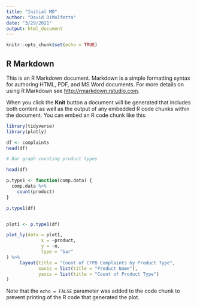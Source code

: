 ```yaml
---
title: "Initial MD"
author: "David DiMolfetta"
date: "3/29/2021"
output: html_document
---
```


```r
knitr::opts_chunk$set(echo = TRUE)
```

## R Markdown

This is an R Markdown document. Markdown is a simple formatting syntax for authoring HTML, PDF, and MS Word documents. For more details on using R Markdown see <http://rmarkdown.rstudio.com>.

When you click the **Knit** button a document will be generated that includes both content as well as the output of any embedded R code chunks within the document. You can embed an R code chunk like this:

```r

library(tidyverse)
library(plotly)

df <- complaints
head(df)

```

```r
# Bar graph counting product types

head(df)

p.type1 <- function(comp.data) {
  comp.data %>% 
    count(product)
}

p.type1(df)


plot1 <- p.type1(df)

plot_ly(data = plot1,
             x = ~product,
             y = ~n,
             type = "bar"
) %>% 
     layout(title = "Count of CFPB Complaints by Product Type",
            xaxis = list(title = "Product Name"),
            yaxis = list(title = "Count of Product Type")
)

```

Note that the `echo = FALSE` parameter was added to the code chunk to prevent printing of the R code that generated the plot.
